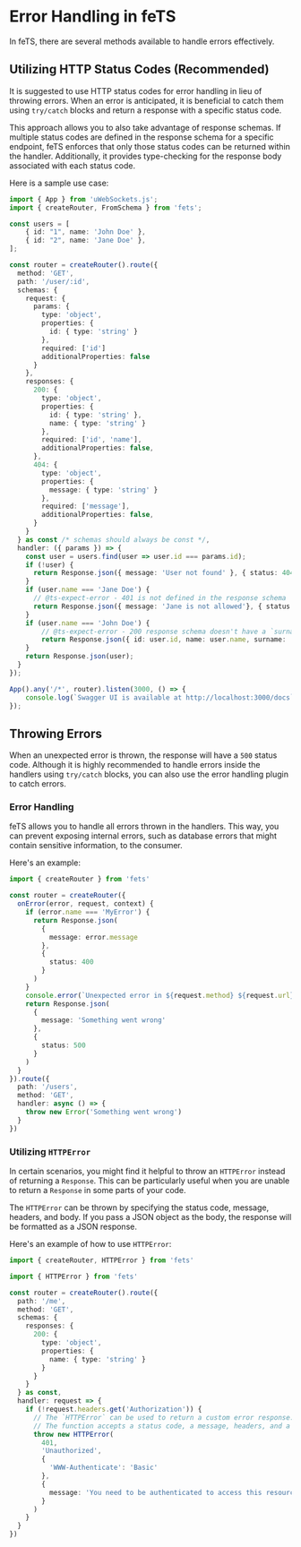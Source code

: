 # Error Handling in feTS

In feTS, there are several methods available to handle errors effectively.

## Utilizing HTTP Status Codes (Recommended)

It is suggested to use HTTP status codes for error handling in lieu of throwing errors. When an
error is anticipated, it is beneficial to catch them using `try/catch` blocks and return a response
with a specific status code.

This approach allows you to also take advantage of response schemas. If multiple status codes are
defined in the response schema for a specific endpoint, feTS enforces that only those status codes
can be returned within the handler. Additionally, it provides type-checking for the response body
associated with each status code.

Here is a sample use case:

```ts
import { App } from 'uWebSockets.js';
import { createRouter, FromSchema } from 'fets';

const users = [
    { id: "1", name: 'John Doe' },
    { id: "2", name: 'Jane Doe' },
];

const router = createRouter().route({
  method: 'GET',
  path: '/user/:id',
  schemas: {
    request: {
      params: {
        type: 'object',
        properties: {
          id: { type: 'string' }
        },
        required: ['id']
        additionalProperties: false
      }
    },
    responses: {
      200: {
        type: 'object',
        properties: {
          id: { type: 'string' },
          name: { type: 'string' }
        },
        required: ['id', 'name'],
        additionalProperties: false,
      },
      404: {
        type: 'object',
        properties: {
          message: { type: 'string' }
        },
        required: ['message'],
        additionalProperties: false,
      }
    }
  } as const /* schemas should always be const */,
  handler: ({ params }) => {
    const user = users.find(user => user.id === params.id);
    if (!user) {
      return Response.json({ message: 'User not found' }, { status: 404 });
    }
    if (user.name === 'Jane Doe') {
      // @ts-expect-error - 401 is not defined in the response schema
      return Response.json({ message: 'Jane is not allowed'}, { status: 401 });
    }
    if (user.name === 'John Doe') {
        // @ts-expect-error - 200 response schema doesn't have a `surname` property
        return Response.json({ id: user.id, name: user.name, surname: 'Doe' });
    }
    return Response.json(user);
  }
});

App().any('/*', router).listen(3000, () => {
    console.log(`Swagger UI is available at http://localhost:3000/docs`)
});
```

## Throwing Errors

When an unexpected error is thrown, the response will have a `500` status code. Although it is
highly recommended to handle errors inside the handlers using `try/catch` blocks, you can also use
the error handling plugin to catch errors.

### Error Handling

feTS allows you to handle all errors thrown in the handlers. This way, you can prevent exposing
internal errors, such as database errors that might contain sensitive information, to the consumer.

Here's an example:

```ts
import { createRouter } from 'fets'

const router = createRouter({
  onError(error, request, context) {
    if (error.name === 'MyError') {
      return Response.json(
        {
          message: error.message
        },
        {
          status: 400
        }
      )
    }
    console.error(`Unexpected error in ${request.method} ${request.url}:\n${error.stack}`)
    return Response.json(
      {
        message: 'Something went wrong'
      },
      {
        status: 500
      }
    )
  }
}).route({
  path: '/users',
  method: 'GET',
  handler: async () => {
    throw new Error('Something went wrong')
  }
})
```

### Utilizing `HTTPError`

In certain scenarios, you might find it helpful to throw an `HTTPError` instead of returning a
`Response`. This can be particularly useful when you are unable to return a `Response` in some parts
of your code.

The `HTTPError` can be thrown by specifying the status code, message, headers, and body. If you pass
a JSON object as the body, the response will be formatted as a JSON response.

Here's an example of how to use `HTTPError`:

```ts
import { createRouter, HTTPError } from 'fets'

import { HTTPError } from 'fets'

const router = createRouter().route({
  path: '/me',
  method: 'GET',
  schemas: {
    responses: {
      200: {
        type: 'object',
        properties: {
          name: { type: 'string' }
        }
      }
    }
  } as const,
  handler: request => {
    if (!request.headers.get('Authorization')) {
      // The `HTTPError` can be used to return a custom error response.
      // The function accepts a status code, a message, headers, and a body.
      throw new HTTPError(
        401,
        'Unauthorized',
        {
          'WWW-Authenticate': 'Basic'
        },
        {
          message: 'You need to be authenticated to access this resource.'
        }
      )
    }
  }
})
```
